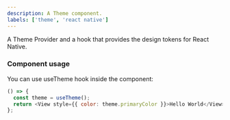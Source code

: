 ```yaml
---
description: A Theme component.
labels: ['theme', 'react native']
---
```



A Theme Provider and a hook that provides the design tokens for React Native.

### Component usage

You can use useTheme hook inside the component:

```js live
() => {
  const theme = useTheme();
  return <View style={{ color: theme.primaryColor }}>Hello World</View>;
};
```
